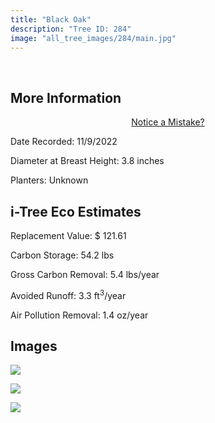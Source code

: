 ```yaml
---
title: "Black Oak"
description: "Tree ID: 284"
image: "all_tree_images/284/main.jpg"
---
```


<br>

## **More Information**
::: column-margin
<center><a class="button" href="https://forms.gle/W6f5nwYxrM33hF4f7">Notice a Mistake?</a></center>
:::


Date Recorded:  11/9/2022

Diameter at Breast Height:  3.8  inches

Planters:  Unknown

## **i-Tree Eco Estimates**


 Replacement Value: $ 121.61

 Carbon Storage:  54.2  lbs

 Gross Carbon Removal:  5.4  lbs/year

 Avoided Runoff:  3.3  ft<sup>3</sup>/year

 Air Pollution Removal:  1.4  oz/year

## **Images**


 ![](all_tree_images/284/IMG_7370.jpg)

 ![](all_tree_images/284/IMG_7372.jpg)

 ![](all_tree_images/284/main.jpg)
